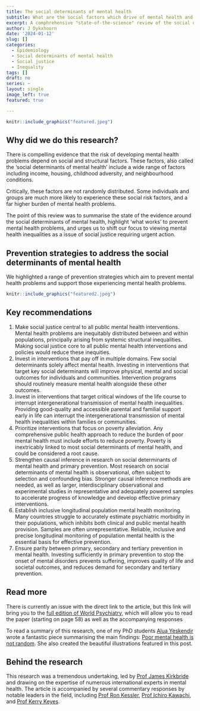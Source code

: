 ```yaml
---
title: The social determinants of mental health 
subtitle: What are the social factors which drive of mental health and what can we do about them? 
excerpt: A comphrehensive "state-of-the-science" review of the social detemrinants of mental health, review of prevention strategies, and key recommendations 
author: J Dykxhoorn
date: '2024-01-12'
slug: []
categories:
  - Epidemiology
  - Social determinants of mental health
  - Social justice
  - Inequality
tags: []
draft: no
series: ~
layout: single
image_left: true
featured: true

---
```



```r
knitr::include_graphics("featured.jpeg")
```

## Why did we do this research?
There is compelling evidence that the risk of developing mental health problems depend on social and structural factors. These factors, also called the 'social determinants of mental health' include  a wide range of factors including income, housing, childhood adversity, and neighbourhood conditions. 

Critically, these factors are not randomly distributed. Some individuals and groups are much more likely to experience these social risk factors, and a far higher burden of mental health problems. 

The point of this review was to summarise the state of the evidence around the social determinants of mental health, highlight 'what works'  to prevent mental health problems, and urges us to shift our focus to viewing mental health inequalities as a issue of social justice requiring urgent action. 

## Prevention strategies to address the social determinants of mental health 
We highlighted a range of prevention strategies which aim to prevent mental health problems and support those experiencing mental health problems. 

```r
knitr::include_graphics("featured2.jpeg")
```


## Key recommendations
1. Make social justice central to all public mental health interventions.
Mental health problems are inequitably distributed between and within
populations, principally arising from systemic structural inequalities.
Making social justice core to all public mental health interventions and
policies would reduce these inequities.
2. Invest in interventions that pay off in multiple domains. Few social
determinants solely affect mental health. Investing in interventions that
target key social determinants will improve physical, mental and social
outcomes for individuals and communities. Intervention programs
should routinely measure mental health alongside these other outcomes.
3. Invest in interventions that target critical windows of the life
course to interrupt intergenerational transmission of mental health
inequalities. Providing good-quality and accessible parental and familial
support early in life can interrupt the intergenerational transmission of
mental health inequalities within families or communities.
4. Prioritize interventions that focus on poverty alleviation. Any
comprehensive public health approach to reduce the burden of poor
mental health must include efforts to reduce poverty. Poverty is
inextricably linked to most social determinants of mental health, and
could be considered a root cause.
5. Strengthen causal inference in research on social determinants
of mental health and primary prevention. Most research on social
determinants of mental health is observational, often subject to selection
and confounding bias. Stronger causal inference methods are needed, as
well as larger, interdisciplinary observational and experimental studies
in representative and adequately powered samples to accelerate progress
of knowledge and develop effective primary interventions.
6. Establish inclusive longitudinal population mental health monitoring.
Many countries struggle to accurately estimate psychiatric morbidity
in their populations, which inhibits both clinical and public mental
health provision. Samples are often unrepresentative. Reliable, inclusive
and precise longitudinal monitoring of population mental health is the
essential basis for effective prevention.
7. Ensure parity between primary, secondary and tertiary prevention in
mental health. Investing sufficiently in primary prevention to stop the
onset of mental disorders prevents suffering, improves quality of life
and societal outcomes, and reduces demand for secondary and tertiary
prevention.

## Read more
There is currently an issue with the direct link to the article, but this link will bring you to the [full edition of World Psychiatry](https://www.wpanet.org/_files/ugd/842ec8_e625b4e0f44d46048540fb635402669e.pdf), which will allow you to read the paper (starting on page 58) as well as the accompanying responses

To read a summary of this research, one of my PhD students [Alua Yeskendir]() wrote a fantastic piece summarising the main findings: [Poor mental health is not random](https://blogs.ucl.ac.uk/mental-health/2024/01/12/poor-mental-health-is-not-random-what-can-we-do-to-achieve-social-justice/). She also created the beautiful illustrations featured in this post. 

## Behind the research
This research was a tremendous undertaking, led by [Prof James Kirkbride](https://profiles.ucl.ac.uk/43555) and drawing on the expertise of numerous international experts in mental health. The article is accompanied by several commentary responses by notable leaders in the field, including [Prof Ron Kessler](https://hcp.hms.harvard.edu/people/ronald-c-kessler), [Prof Ichiro Kawachi](https://www.hsph.harvard.edu/profile/ichiro-kawachi/), and [Prof Kerry Keyes](https://www.publichealth.columbia.edu/profile/katherine-m-keyes-phd). 
